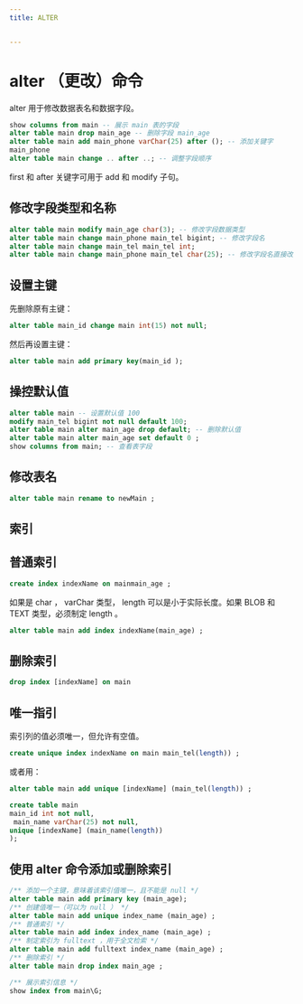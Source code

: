 ```yaml
---
title: ALTER


---
```


# alter （更改）命令

alter 用于修改数据表名和数据字段。

```sql
show columns from main -- 展示 main 表的字段
alter table main drop main_age -- 删除字段 main_age
alter table main add main_phone varChar(25) after (); -- 添加关键字
main_phone
alter table main change .. after ..; -- 调整字段顺序
```

first 和 after 关键字可用于 add 和 modify 子句。

## 修改字段类型和名称

```sql
alter table main modify main_age char(3); -- 修改字段数据类型
alter table main change main_phone main_tel bigint; -- 修改字段名
alter table main change main_tel main_tel int;
alter table main change main_phone main_tel char(25); -- 修改字段名直接改数据类型
```

## 设置主键

先删除原有主键：

```sql
alter table main_id change main int(15) not null;
```

然后再设置主键：

```sql
alter table main add primary key(main_id );
```

## 操控默认值

```sql
alter table main -- 设置默认值 100
modify main_tel bigint not null default 100;
alter table main alter main_age drop default; -- 删除默认值
alter table main alter main_age set default 0 ;
show columns from main; -- 查看表字段
```

## 修改表名

```sql
alter table main rename to newMain ;
```

## 索引

## 普通索引

```sql
create index indexName on mainmain_age ;
```

如果是 char ， varChar 类型， length 可以是小于实际长度。如果 BLOB 和 TEXT 类型，必须制定 length 。

```sql
alter table main add index indexName(main_age) ;
```

## 删除索引

```sql
drop index [indexName] on main
```

## 唯一指引

索引列的值必须唯一，但允许有空值。

```sql
create unique index indexName on main main_tel(length)) ;
```

或者用：

```sql
alter table main add unique [indexName] (main_tel(length)) ;
```

```sql
create table main
main_id int not null,
 main_name varChar(25) not null,
unique [indexName] (main_name(length))
);
```

## 使用 alter 命令添加或删除索引

```sql
/** 添加一个主键，意味着该索引值唯一，且不能是 null */
alter table main add primary key (main_age);
/** 创建值唯一（可以为 null ） */
alter table main add unique index_name (main_age) ;
/** 普通索引 */
alter table main add index index_name (main_age) ;
/** 制定索引为 fulltext ，用于全文检索 */
alter table main add fulltext index_name (main_age) ;
/** 删除索引 */
alter table main drop index main_age ;
```

```sql
/** 展示索引信息 */
show index from main\G;
```

            